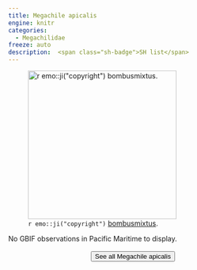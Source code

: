 ```yaml
---
title: Megachile apicalis
engine: knitr
categories:
  - Megachilidae
freeze: auto
description:  <span class="sh-badge">SH list</span>
---
```

![`r emo::ji("copyright")` [bombusmixtus ](https://inaturalist.ca/photos/32821428).](https://inaturalist-open-data.s3.amazonaws.com/photos/32821428/large.jpeg){height=300}



No GBIF observations in Pacific Maritime to display.
<br><br>
<center>


<a href="https://inaturalist.ca/observations?place_id=any&quality_grade=research&subview=map&taxon_id=335714"><button type="button" class="btn btn-secondary">See all Megachile apicalis <i class="fa-solid fa-arrow-up-right-from-square"></i> </button></a>
</center>
